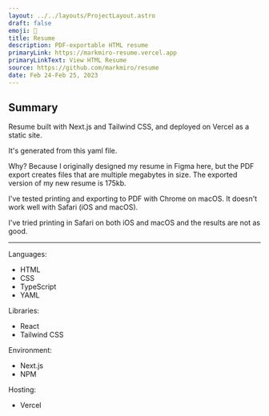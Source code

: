 ```yaml
---
layout: ../../layouts/ProjectLayout.astro
draft: false
emoji: 📄
title: Resume
description: PDF-exportable HTML resume
primaryLink: https://markmiro-resume.vercel.app
primaryLinkText: View HTML Resume
source: https://github.com/markmiro/resume
date: Feb 24-Feb 25, 2023
---
```


## Summary

Resume built with Next.js and Tailwind CSS, and deployed on Vercel as a static site.

It's generated from this yaml file.

Why? Because I originally designed my resume in Figma here, but the PDF export creates files that are multiple megabytes in size. The exported version of my new resume is 175kb.

I've tested printing and exporting to PDF with Chrome on macOS. It doesn't work well with Safari (iOS and macOS).

I've tried printing in Safari on both iOS and macOS and the results are not as good.

---

Languages:

- HTML
- CSS
- TypeScript
- YAML

Libraries:

- React
- Tailwind CSS

Environment:

- Next.js
- NPM

Hosting:

- Vercel